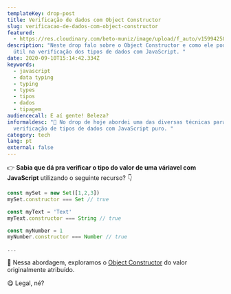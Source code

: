 ```yaml
---
templateKey: drop-post
title: Verificação de dados com Object Constructor
slug: verificacao-de-dados-com-object-constructor
featured:
  - https://res.cloudinary.com/beto-muniz/image/upload/f_auto/v1599425884/Titulo_Image_2_pst5os.jpg
description: "Neste drop falo sobre o Object Constructor e como ele pode ser
  útil na verificação dos tipos de dados com JavaScript. "
date: 2020-09-10T15:14:42.334Z
keywords:
  - javascript
  - data typing
  - typing
  - types
  - tipos
  - dados
  - tipagem
audiencecall: E aí gente! Beleza?
informaldesc: "📣 No drop de hoje abordei uma das diversas técnicas para
  verificação de tipos de dados com JavaScript puro. "
category: tech
lang: pt
external: false
---
```


<Drop>

👉 **Sabia que dá pra verificar o tipo do valor de uma váriavel com JavaScript**  utilizando o seguinte recurso? 👇

```javascript
const mySet = new Set([1,2,3])
mySet.constructor === Set // true

const myText = 'Text'
myText.constructor === String // true

const myNumber = 1
myNumber.constructor === Number // true

...
```

📖 Nessa abordagem, exploramos o [Object Constructor](https://developer.mozilla.org/en-US/docs/Web/JavaScript/Reference/Global_Objects/Object/constructor) do valor originalmente atribuído.

😋 Legal, né?

</Drop>